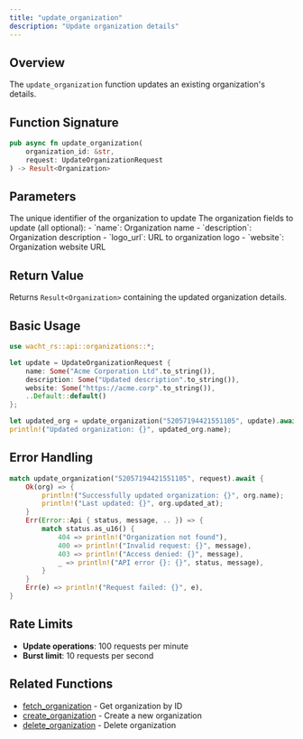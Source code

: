 ```yaml
---
title: "update_organization"
description: "Update organization details"
---
```


## Overview

The `update_organization` function updates an existing organization's details.

## Function Signature

```rust
pub async fn update_organization(
    organization_id: &str,
    request: UpdateOrganizationRequest
) -> Result<Organization>
```

## Parameters

<ParamField path="organization_id" type="&str" required>
  The unique identifier of the organization to update
</ParamField>

<ParamField path="request" type="UpdateOrganizationRequest" required>
  The organization fields to update (all optional):
  - `name`: Organization name
  - `description`: Organization description
  - `logo_url`: URL to organization logo
  - `website`: Organization website URL
</ParamField>

## Return Value

Returns `Result<Organization>` containing the updated organization details.

## Basic Usage

```rust
use wacht_rs::api::organizations::*;

let update = UpdateOrganizationRequest {
    name: Some("Acme Corporation Ltd".to_string()),
    description: Some("Updated description".to_string()),
    website: Some("https://acme.corp".to_string()),
    ..Default::default()
};

let updated_org = update_organization("52057194421551105", update).await?;
println!("Updated organization: {}", updated_org.name);
```

## Error Handling

```rust
match update_organization("52057194421551105", request).await {
    Ok(org) => {
        println!("Successfully updated organization: {}", org.name);
        println!("Last updated: {}", org.updated_at);
    }
    Err(Error::Api { status, message, .. }) => {
        match status.as_u16() {
            404 => println!("Organization not found"),
            400 => println!("Invalid request: {}", message),
            403 => println!("Access denied: {}", message),
            _ => println!("API error {}: {}", status, message),
        }
    }
    Err(e) => println!("Request failed: {}", e),
}
```

## Rate Limits

- **Update operations**: 100 requests per minute
- **Burst limit**: 10 requests per second

## Related Functions

- [fetch_organization](fetch-organization) - Get organization by ID
- [create_organization](create-organization) - Create a new organization
- [delete_organization](delete-organization) - Delete organization